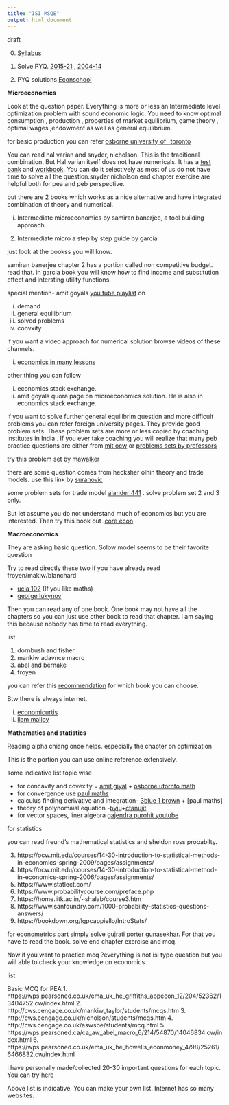 ```yaml
---
title: "ISI MSQE"
output: html_document
---
```


draft

0. [Syllabus](https://www.isical.ac.in/~admission/IsiAdmission/Syllabus/MSQE_Syllabus-2022.pdf)

1. Solve PYQ. [2015-21](https://www.isical.ac.in/~admission/IsiAdmission/PreviousQuestion/Questions-MSQE.html) , [2004-14](https://www.isical.ac.in/~deanweb/MSQESQ.html)  

2. PYQ solutions [Econschool](https://www.econschool.in/resources/past-year-exams)


**Microeconomics**

Look at the question paper. Everything is more or less an Intermediate level optimization problem with sound  economic logic. You need to know optimal consumption , production , properties of market equilibrium, game theory , optimal wages ,endowment as well as general equilibrium.

for basic production you can refer [osborne university_of _toronto](https://www.economics.utoronto.ca/osborne/2x3/tutorial/index.html)

You can read hal varian and snyder, nicholson. This is the traditional combination. But Hal varian itself does not have numericals. It has a [test bank]() and [workbook](). You can do it selectively as most of us do not have time to solve all the question.snyder nicholson end chapter exercise are helpful both for pea and peb perspective.

but there are 2 books which works as a nice alternative and have integrated combination  of theory and numerical.

i. Intermediate microeconomics by samiran banerjee, a tool building approach.
2. Intermediate micro a step by step guide by garcia 


just look at the bookss you will know.

samiran banerjee chapter 2 has a portion called non competitive budget. read that. in garcia book you will know how to find income and substitution effect and intersting utility functions.

special mention- amit goyals [you tube playlist](https://www.youtube.com/c/AmitGoyal-econschool/playlists) on 

i. demand 
ii. general equilibrium 
iii. solved problems 
iv. convxity


if you want a video approach for numerical solution browse videos of these channels.

i. [economics in many lessons](https://www.youtube.com/c/EconomicsinManyLessons/playlists)



other thing you can follow

i. economics stack exchange.
ii. amit goyals quora page on microeconomics solution. He is also in economics stack exchange.

if you want to solve further general equilibrim question and more difficult problems you can refer foreign university pages. They provide good problem sets. These problem sets are more or less copied by coaching institutes in India . If you ever take coaching you will realize that many peb practice  questions are either from [mit ocw]() or [problems sets by professors]()

try this problem set by [mawalker](http://www.u.arizona.edu/~mwalker/Exercises/)


there are some question comes from hecksher olhin theory and trade models. use this link by [suranovic](http://internationalecon.com/Trade/Tch60/Tch60.php)

some problem sets for trade model [alander 441](http://www-personal.umich.edu/~alandear/courses/441/ps/) . solve problem set 2 and 3 only.

But let assume you do not understand much of economics but you are interested. Then try this book out .[core econ]()


**Macroeconomics**

They are asking basic question. Solow model seems to be their favorite question

Try to read directly these two if you have already read froyen/makiw/blanchard

- [ucla 102](https://fgeerolf.com/econ102/) (If you like maths)
- [george lukynov](https://sites.google.com/view/glukyanov/teaching)

Then you can read any of one book. One book may not have all the chapters so you can just use other book to read that chapter. I am saying this because nobody has time to read everything.

list

1. dornbush and fisher
2. mankiw adavnce macro
3. abel and bernake
4. froyen

you can refer this [recommendation](listmathstat.html) for which book you can choose.

Btw there is always internet.


i. [economicurtis](https://www.youtube.com/c/economicurtis/playlists)
ii. [liam malloy](https://www.youtube.com/user/liammalloy/playlists)



**Mathematics and statistics**



Reading alpha chiang once helps. especially the chapter on  optimization

This is the portion you can use online reference extensively.

some indicative list topic wise

- for concavity and covexity = [amit giyal]() + [osborne utornto math]()
- for convergence use [paul maths]()
- calculus finding derivative and integration- [3blue 1 brown]() + [paul maths]
- theory of polynomaial equation -[byju]()+[ctanujit]()
- for vector spaces, liner algebra [gajendra purohit youtube]()

for statistics

you can read freund's mathematical statistics and sheldon ross probabilty. 

3. https://ocw.mit.edu/courses/14-30-introduction-to-statistical-methods-in-economics-spring-2009/pages/assignments/
4. https://ocw.mit.edu/courses/14-30-introduction-to-statistical-method-in-economics-spring-2006/pages/assignments/
5. https://www.statlect.com/
6. https://www.probabilitycourse.com/preface.php
7. https://home.iitk.ac.in/~shalab/course3.htm
8. https://www.sanfoundry.com/1000-probability-statistics-questions-answers/
9. https://bookdown.org/lgpcappiello/IntroStats/


for econometrics part simply solve [gujrati porter gunasekhar ](). For that you have to read the book. solve end chapter exercise and mcq. 




Now if you want to practice mcq ?everything is not isi type question but you will able to check your knowledge on economics

list

Basic MCQ for PEA
1. https://wps.pearsoned.co.uk/ema_uk_he_griffiths_appecon_12/204/52362/13404752.cw/index.html
2. http://cws.cengage.co.uk/mankiw_taylor/students/mcqs.htm
3. http://cws.cengage.co.uk/nicholson/students/mcqs.htm
4. http://cws.cengage.co.uk/aswsbe/students/mcq.html
5. https://wps.pearsoned.ca/ca_aw_abel_macro_6/214/54870/14046834.cw/index.html
6. https://wps.pearsoned.co.uk/ema_uk_he_howells_econmoney_4/98/25261/6466832.cw/index.html

i have personally made/collected 20-30 important questions for each topic. You can try [here]()
 
 
Above list is indicative. You can make your own list. Internet has so many websites.
 
